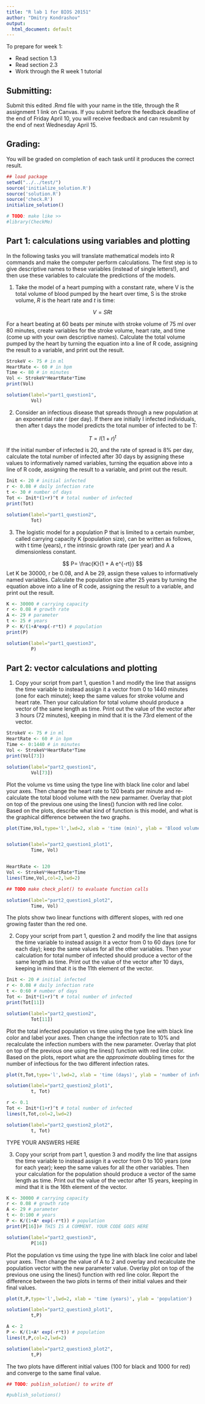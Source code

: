 ```yaml
---
title: "R lab 1 for BIOS 20151"
author: "Dmitry Kondrashov"
output:
  html_document: default
---
```


To prepare for week 1:

* Read section 1.3 
* Read section 2.3
* Work through the R week 1 tutorial


## Submitting:
Submit this edited .Rmd file with your name in the title, through the R assignment 1 link on Canvas. If you submit before the feedback deadline of the end of Friday April 10, you will receive feedback and can resubmit by the end of next Wednesday April 15. 

## Grading:
You will be graded on completion of each task until it produces the correct result. 


```r
## load package
setwd("../../test/")
source('initialize_solution.R')
source('solution.R')
source('check.R')
initialize_solution()

# TODO: make like >>
#library(CheckMe)
```



##  Part 1: calculations using variables and plotting

In the following tasks you will translate mathematical models into R commands and make the computer perform calculations. The first step is to give descriptive names to these variables (instead of single letters!), and then use these variables to calculate the predictions of the models.


1. Take the model of a heart pumping with a constant rate, where V is the total volume of blood pumped by the heart over time, S is the stroke volume, $R$ is the heart rate and $t$ is time:


$$ 
V = SRt
$$ 


For a heart beating at 60 beats per minute with stroke volume of 75 ml over 80 minutes, create variables for the stroke volume, heart rate, and time (come up with your own descriptive names). Calculate the total volume pumped by the heart by turning the equation into a line of R code, assigning the result to a variable, and print out the result.

```r
StrokeV <- 75 # in ml
HeartRate <- 60 # in bpm
Time <- 80 # in minutes
Vol <- StrokeV*HeartRate*Time
print(Vol)

solution(label="part1_question1",
         Vol)
```


2. Consider an infectious disease that spreads through a new population at an exponential rate r (per day). If there are initially I infected individuals, then after t days the model predicts the total number of infected to be T:

$$ 
T = I(1+r)^t
$$

If the initial number of infected is 20, and the rate of spread is 8% per day, calculate the total number of infected after 30 days by assigning these values to informatively named variables,  turning the equation above into a line of R code,  assigning the result to a variable, and print out the result.

```r
Init <- 20 # initial infected
r <- 0.08 # daily infection rate
t <- 30 # number of days
Tot <- Init*(1+r)^t # total number of infected
print(Tot)

solution(label="part1_question2",
         Tot)
```


3. The logistic model for a population P that is limited to a certain number, called carrying capacity K (population size), can be written as follows, with t time (years), r the intrinsic growth rate (per year) and A a dimensionless constant.

$$
P= \frac{K}{1 + A e^{-rt}}
$$
Let K be 30000, r be 0.08, and A be 29, assign these values to informatively named variables. Calculate the population size after 25 years by turning the equation above into a line of R code,  assigning the result to a variable, and print out the result.


```r
K <- 30000 # carrying capacity
r <- 0.08 # growth rate
A <- 29 # parameter
t <- 25 # years
P <- K/(1+A*exp(-r*t)) # population
print(P)

solution(label="part1_question3",
         P)
```



## Part 2: vector calculations and plotting

1. Copy your script from part 1, question 1 and modify the line that assigns the time variable to instead assign it a vector from 0 to 1440 minutes (one for each minute); keep the same values for stroke volume and heart rate. Then your calculation for total volume should produce a vector of the same length as time. Print out the value of the vector after 3 hours (72 minutes), keeping in mind that it is the 73rd element of the vector.

```r
StrokeV <- 75 # in ml
HeartRate <- 60 # in bpm
Time <- 0:1440 # in minutes
Vol <- StrokeV*HeartRate*Time
print(Vol[73])

solution(label="part2_question1",
         Vol[73])
```

Plot the volume vs time using the type line with black line color and label your axes. Then change the heart rate to 120 beats per minute and re-calculate the total blood volume with the new parmamer. Overlay that plot on top of the previous one using the lines() funcion with red line color. Based on the plots, describe what kind of function is this model, and what is the graphical difference between the two graphs.

```r
plot(Time,Vol,type='l',lwd=2, xlab = 'time (min)', ylab = 'Blood volume (ml)')


solution(label="part2_question1_plot1",
         Time, Vol)


HeartRate <- 120
Vol <- StrokeV*HeartRate*Time
lines(Time,Vol,col=2,lwd=2) 

## TODO make check_plot() to evaluate function calls

solution(label="part2_question1_plot2",
         Time, Vol)

```

The plots show two linear functions with different slopes, with red one growing faster than the red one.

2. Copy your script from part 1, question 2 and modify the line that assigns the time variable to instead assign it a vector from 0 to 60 days (one for each day); keep the same values for all the other variables. Then your calculation for total number of infected should produce a vector of the same length as time. Print out the value of the vector after 10 days, keeping in mind that it is the 11th element of the vector.

```r
Init <- 20 # initial infected
r <- 0.08 # daily infection rate
t <- 0:60 # number of days
Tot <- Init*(1+r)^t # total number of infected
print(Tot[11])

solution(label="part2_question2",
         Tot[11])
```

Plot the total infected population vs time using the type line with black line color and label your axes. Then change the infection rate to 10% and recalculate the infection numbers with the new parameter. Overlay that plot on top of the previous one using the lines() function with red line color. Based on the plots, report what are the *approximate* doubling times for the number of infectious for the two different infection rates.

```r
plot(t,Tot,type='l',lwd=2, xlab = 'time (days)', ylab = 'number of infected')

solution(label="part2_question2_plot1",
         t, Tot)

r <- 0.1
Tot <- Init*(1+r)^t # total number of infected
lines(t,Tot,col=2,lwd=2) 

solution(label="part2_question2_plot2",
         t, Tot)


```

TYPE YOUR ANSWERS HERE

3. Copy your script from part 1, question 3 and modify the line that assigns the time variable to instead assign it a vector from 0 to 100 years (one for each year); keep the same values for all the other variables. Then your calculation for the population should produce a vector of the same length as time. Print out the value of the vector after 15 years, keeping in mind that it is the 16th element of the vector.

```r
K <- 30000 # carrying capacity
r <- 0.08 # growth rate
A <- 29 # parameter
t <- 0:100 # years
P <- K/(1+A* exp(-r*t)) # population
print(P[16])# THIS IS A COMMENT. YOUR CODE GOES HERE 

solution(label="part2_question3",
         P[16])
```

Plot the population vs time using the type line with black line color and label your axes. Then change the value of  A to 2 and overlay and recalculate the population vector with the new parameter value. Overlay plot on top of the previous one using the lines() function with red line color. Report the difference between the two plots in terms of their initial values and their final values.

```r
plot(t,P,type='l',lwd=2, xlab = 'time (years)', ylab = 'population')

solution(label="part2_question3_plot1",
         t,P)

A <- 2
P <- K/(1+A* exp(-r*t)) # population
lines(t,P,col=2,lwd=2)  

solution(label="part2_question3_plot2",
         t,P)
```
The two plots have different initial values (100 for black and 1000 for red) and converge to the same final value. 

```r

## TODO: publish_solution() to write df

#publish_solutions()
```


